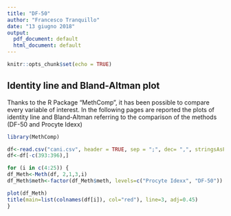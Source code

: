 ```yaml
---
title: "DF-50"
author: "Francesco Tranquillo"
date: "13 giugno 2018"
output:
  pdf_document: default
  html_document: default
---
```


```r
knitr::opts_chunk$set(echo = TRUE)
```



## Identity line and Bland-Altman plot

Thanks to the R Package "MethComp", it has been possible to compare every variable of interest. In the following pages are reported the plots of identity line and Bland-Altman referring to the comparison of the methods (DF-50 and Procyte Idexx)

```r

library(MethComp)

df<-read.csv("cani.csv", header = TRUE, sep = ";", dec= ",", stringsAsFactors = FALSE)
df<-df[-c(393:396),]

for (i in c(4:25)) {
df_Meth<-Meth(df, 2,1,3,i)
df_Meth$meth<-factor(df_Meth$meth, levels=c("Procyte Idexx", "DF-50"))

plot(df_Meth)
title(main=list(colnames(df[i]), col="red"), line=3, adj=0.45)
}

```


